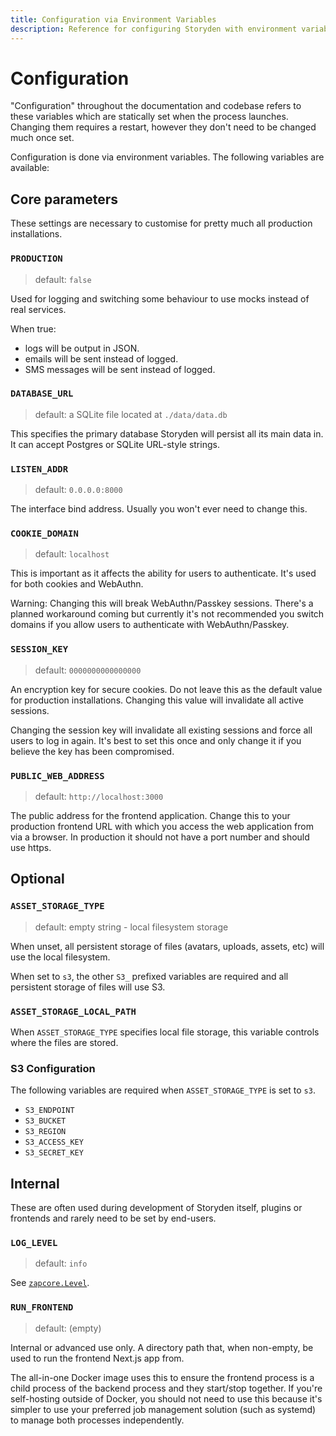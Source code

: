 ```yaml
---
title: Configuration via Environment Variables
description: Reference for configuring Storyden with environment variables.
---
```



# Configuration

"Configuration" throughout the documentation and codebase refers to these variables which are statically set when the process launches. Changing them requires a restart, however they don't need to be changed much once set.

Configuration is done via environment variables. The following variables are available:

## Core parameters

These settings are necessary to customise for pretty much all production installations.

### `PRODUCTION`

> default: `false`

Used for logging and switching some behaviour to use mocks instead of real services.

When true:

- logs will be output in JSON.
- emails will be sent instead of logged.
- SMS messages will be sent instead of logged.

### `DATABASE_URL`

> default: a SQLite file located at `./data/data.db`

This specifies the primary database Storyden will persist all its main data in. It can accept Postgres or SQLite URL-style strings.

### `LISTEN_ADDR`

> default: `0.0.0.0:8000`

The interface bind address. Usually you won't ever need to change this.

### `COOKIE_DOMAIN`

> default: `localhost`

This is important as it affects the ability for users to authenticate. It's used for both cookies and WebAuthn.

Warning: Changing this will break WebAuthn/Passkey sessions. There's a planned workaround coming but currently it's not recommended you switch domains if you allow users to authenticate with WebAuthn/Passkey.

### `SESSION_KEY`

> default: `0000000000000000`

An encryption key for secure cookies. Do not leave this as the default value for production installations. Changing this value will invalidate all active sessions.

<Callout type="info">
  Changing the session key will invalidate all existing sessions and force all
  users to log in again. It's best to set this once and only change it if you
  believe the key has been compromised.
</Callout>

### `PUBLIC_WEB_ADDRESS`

> default: `http://localhost:3000`

The public address for the frontend application. Change this to your production frontend URL with which you access the web application from via a browser. In production it should not have a port number and should use https.

## Optional

### `ASSET_STORAGE_TYPE`

> default: empty string - local filesystem storage

When unset, all persistent storage of files (avatars, uploads, assets, etc) will use the local filesystem.

When set to `s3`, the other `S3_` prefixed variables are required and all persistent storage of files will use S3.

### `ASSET_STORAGE_LOCAL_PATH`

When `ASSET_STORAGE_TYPE` specifies local file storage, this variable controls where the files are stored.

### S3 Configuration

The following variables are required when `ASSET_STORAGE_TYPE` is set to `s3`.

- `S3_ENDPOINT`
- `S3_BUCKET`
- `S3_REGION`
- `S3_ACCESS_KEY`
- `S3_SECRET_KEY`

## Internal

These are often used during development of Storyden itself, plugins or frontends and rarely need to be set by end-users.

### `LOG_LEVEL`

> default: `info`

See [`zapcore.Level`](https://pkg.go.dev/go.uber.org/zap/zapcore#Level).

### `RUN_FRONTEND`

> default: (empty)

Internal or advanced use only. A directory path that, when non-empty, be used to run the frontend Next.js app from.

The all-in-one Docker image uses this to ensure the frontend process is a child process of the backend process and they start/stop together. If you're self-hosting outside of Docker, you should not need to use this because it's simpler to use your preferred job management solution (such as systemd) to manage both processes independently.
